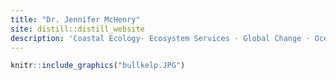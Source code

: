 ```yaml
---
title: "Dr. Jennifer McHenry"
site: distill::distill_website
description: 'Coastal Ecology· Ecosystem Services · Global Change · Ocean Climate Solutions'
---
```


```r
knitr::include_graphics("bullkelp.JPG")
```

